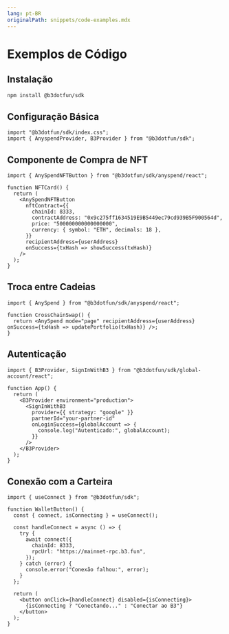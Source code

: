 ```yaml
---
lang: pt-BR
originalPath: snippets/code-examples.mdx
---
```

# Exemplos de Código

## Instalação

```bash title="Instalar B3 SDK" icon="download"
npm install @b3dotfun/sdk
```

## Configuração Básica

```tsx title="Importar Componentes do SDK" icon="react"
import "@b3dotfun/sdk/index.css";
import { AnyspendProvider, B3Provider } from "@b3dotfun/sdk";
```

## Componente de Compra de NFT

```tsx title="Exemplo de Botão NFT" icon="shopping-cart" lines
import { AnySpendNFTButton } from "@b3dotfun/sdk/anyspend/react";

function NFTCard() {
  return (
    <AnySpendNFTButton
      nftContract={{
        chainId: 8333,
        contractAddress: "0x9c275ff1634519E9B5449ec79cd939B5F900564d",
        price: "500000000000000000",
        currency: { symbol: "ETH", decimals: 18 },
      }}
      recipientAddress={userAddress}
      onSuccess={txHash => showSuccess(txHash)}
    />
  );
}
```

## Troca entre Cadeias

```tsx title="Modo Página AnySpend" icon="arrows-rotate" highlight={6-8}
import { AnySpend } from "@b3dotfun/sdk/anyspend/react";

function CrossChainSwap() {
  return <AnySpend mode="page" recipientAddress={userAddress} onSuccess={txHash => updatePortfolio(txHash)} />;
}
```

## Autenticação

```tsx title="Configuração de Autenticação B3" icon="user-shield" expandable
import { B3Provider, SignInWithB3 } from "@b3dotfun/sdk/global-account/react";

function App() {
  return (
    <B3Provider environment="production">
      <SignInWithB3
        provider={{ strategy: "google" }}
        partnerId="your-partner-id"
        onLoginSuccess={globalAccount => {
          console.log("Autenticado:", globalAccount);
        }}
      />
    </B3Provider>
  );
}
```

## Conexão com a Carteira

```tsx title="Conectar Carteira ao B3" icon="wallet" focus={8-12}
import { useConnect } from "@b3dotfun/sdk";

function WalletButton() {
  const { connect, isConnecting } = useConnect();

  const handleConnect = async () => {
    try {
      await connect({
        chainId: 8333,
        rpcUrl: "https://mainnet-rpc.b3.fun",
      });
    } catch (error) {
      console.error("Conexão falhou:", error);
    }
  };

  return (
    <button onClick={handleConnect} disabled={isConnecting}>
      {isConnecting ? "Conectando..." : "Conectar ao B3"}
    </button>
  );
}
```
